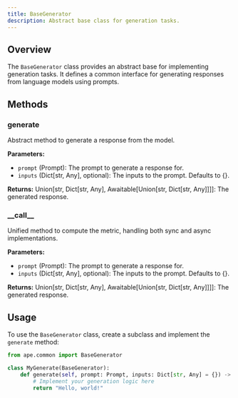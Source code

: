 ```yaml
---
title: BaseGenerator
description: Abstract base class for generation tasks.
---
```


## Overview

The `BaseGenerator` class provides an abstract base for implementing generation tasks. It defines a common interface for generating responses from language models using prompts.

## Methods

### generate

Abstract method to generate a response from the model.

**Parameters:**

- `prompt` (Prompt): The prompt to generate a response for.
- `inputs` (Dict[str, Any], optional): The inputs to the prompt. Defaults to {}.

**Returns:**
Union[str, Dict[str, Any], Awaitable[Union[str, Dict[str, Any]]]]: The generated response.

### \_\_call\_\_

Unified method to compute the metric, handling both sync and async implementations.

**Parameters:**

- `prompt` (Prompt): The prompt to generate a response for.
- `inputs` (Dict[str, Any], optional): The inputs to the prompt. Defaults to {}.

**Returns:**
Union[str, Dict[str, Any], Awaitable[Union[str, Dict[str, Any]]]]: The generated response.

## Usage

To use the `BaseGenerator` class, create a subclass and implement the `generate` method:

```python
from ape.common import BaseGenerator

class MyGenerate(BaseGenerator):
    def generate(self, prompt: Prompt, inputs: Dict[str, Any] = {}) -> Union[str, Dict[str, Any]]:
        # Implement your generation logic here
        return "Hello, world!"
```
